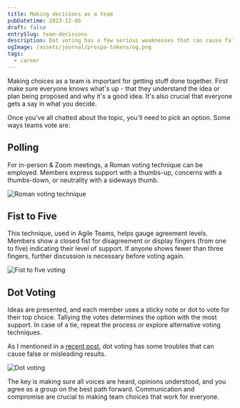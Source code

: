 ```yaml
---
title: Making decisions as a team
pubDatetime: 2023-12-06
draft: false
entrySlug: team-decisions
description: Dot voting has a few serious weaknesses that can cause false or misleading results.
ogImage: /assets/journal/prospa-tokens/og.png
tags:
  - career
---
```



Making choices as a team is important for getting stuff done together. First make sure everyone knows what's up - that they understand the idea or plan being proposed and why it's a good idea. It's also crucial that everyone gets a say in what you decide.

Once you've all chatted about the topic, you'll need to pick an option. Some ways teams vote are:

## Polling

For in-person & Zoom meetings, a Roman voting technique can be employed. Members express support with a thumbs-up, concerns with a thumbs-down, or neutrality with a sideways thumb.

<Image src={roman} alt='Roman voting technique' class='w-full' />

## Fist to Five

This technique, used in Agile Teams, helps gauge agreement levels. Members show a closed fist for disagreement or display fingers (from one to five) indicating their level of support. If anyone shows fewer than three fingers, further discussion is necessary before voting again.

<Image src={fist} alt='Fist to five voting' class='wide' />

## Dot Voting

Ideas are presented, and each member uses a sticky note or dot to vote for their top choice. Tallying the votes determines the option with the most support. In case of a tie, repeat the process or explore alternative voting techniques.

As I mentioned in a [recent post](/journal/dot-voting), dot voting has some troubles that can cause false or misleading results.

<Image src={dot} alt='Dot voting' class='w-full' />

The key is making sure all voices are heard, opinions understood, and you agree as a group on the best path forward. Communication and compromise are crucial to making team choices that work for everyone.

